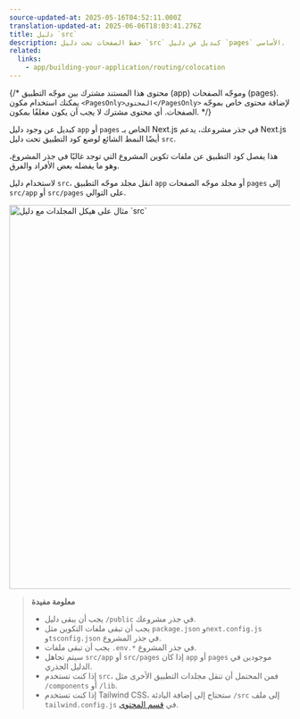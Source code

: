 ```yaml
---
source-updated-at: 2025-05-16T04:52:11.000Z
translation-updated-at: 2025-06-06T18:03:41.276Z
title: دليل `src`
description: حفظ الصفحات تحت دليل `src` كبديل عن دليل `pages` الأساسي.
related:
  links:
    - app/building-your-application/routing/colocation
---
```


{/* محتوى هذا المستند مشترك بين موجّه التطبيق (app) وموجّه الصفحات (pages). يمكنك استخدام مكون `<PagesOnly>المحتوى</PagesOnly>` لإضافة محتوى خاص بموجّه الصفحات. أي محتوى مشترك لا يجب أن يكون مغلفًا بمكون. */}

كبديل عن وجود دليل `app` أو `pages` الخاص بـ Next.js في جذر مشروعك، يدعم Next.js أيضًا النمط الشائع لوضع كود التطبيق تحت دليل `src`.

هذا يفصل كود التطبيق عن ملفات تكوين المشروع التي توجد غالبًا في جذر المشروع، وهو ما يفضله بعض الأفراد والفرق.

لاستخدام دليل `src`، انقل مجلد موجّه التطبيق `app` أو مجلد موجّه الصفحات `pages` إلى `src/app` أو `src/pages` على التوالي.

<Image
  alt="مثال على هيكل المجلدات مع دليل `src`"
  srcLight="/docs/light/project-organization-src-directory.png"
  srcDark="/docs/dark/project-organization-src-directory.png"
  width="1600"
  height="687"
/>

> **معلومة مفيدة**
>
> - يجب أن يبقى دليل `/public` في جذر مشروعك.
> - يجب أن تبقى ملفات التكوين مثل `package.json` و`next.config.js` و`tsconfig.json` في جذر المشروع.
> - يجب أن تبقى ملفات `.env.*` في جذر المشروع.
> - سيتم تجاهل `src/app` أو `src/pages` إذا كان `app` أو `pages` موجودين في الدليل الجذري.
> - إذا كنت تستخدم `src`، فمن المحتمل أن تنقل مجلدات التطبيق الأخرى مثل `/components` أو `/lib`.
> - إذا كنت تستخدم Tailwind CSS، ستحتاج إلى إضافة البادئة `/src` إلى ملف `tailwind.config.js` في [قسم المحتوى](https://tailwindcss.com/docs/content-configuration).